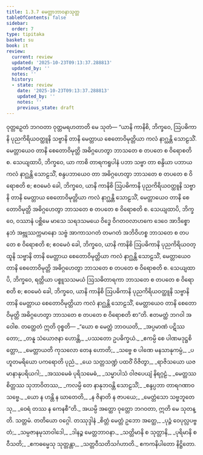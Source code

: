 ```yaml
---
title: 1.3.7 မေတ္တာဘာဝနာသုတ္တ
tableOfContents: false
sidebar:
  order: 7
type: tipitaka
basket: su
book: it
review:
  current: review
  updated: '2025-10-23T09:13:37.288813'
  updated_by: ''
  notes: ''
  history:
  - state: review
    date: '2025-10-23T09:13:37.288813'
    updated_by: ''
    notes: ''
    previous_state: draft
---
```



<ReviewStatus review={frontmatter.review} showDetails={true} />

<HypothesisAnnotation frontmatter={frontmatter} />

<DynamicBreadcrumb />

<Division number="27" book="it" e="ch" v="18" p="208">

<Paragraph number="155" book="it">
ဝုတ္တဉှေတံ ဘဂဝတာ ဝုတ္တမရဟတာတိ မေ သုတံ—
</Paragraph>

<Paragraph number="156" book="it">
“ယာနိ ကာနိစိ, ဘိက္ခဝေ, ဩပဓိကာနိ ပုညကိရိယဝတ္ထူနိ သဗ္ဗာနိ တာနိ မေတ္တာယ စေတောဝိမုတ္တိယာ ကလံ နာဂ္ဃန္တိ သောဠသိံ. မေတ္တာယေဝ တာနိ စေတောဝိမုတ္တိ အဓိဂ္ဂဟေတွာ ဘာသတေ စ တပတေ စ ဝိရောစတိ စ.
</Paragraph>

<Paragraph number="157" book="it">
သေယျထာပိ, ဘိက္ခဝေ, ယာ ကာစိ တာရကရူပါနံ ပဘာ သဗ္ဗာ တာ စန္ဒိယာ ပဘာယ ကလံ နာဂ္ဃန္တိ သောဠသိံ, စန္ဒပဘာယေဝ တာ အဓိဂ္ဂဟေတွာ ဘာသတေ စ တပတေ စ ဝိရောစတိ စ; ဧဝမေဝံ ခေါ, ဘိက္ခဝေ, ယာနိ ကာနိစိ ဩပဓိကာနိ ပုညကိရိယဝတ္ထူနိ သဗ္ဗာနိ တာနိ မေတ္တာယ စေတောဝိမုတ္တိယာ ကလံ နာဂ္ဃန္တိ သောဠသိံ, မေတ္တာယေဝ တာနိ စေတောဝိမုတ္တိ အဓိဂ္ဂဟေတွာ ဘာသတေ စ တပတေ စ ဝိရောစတိ စ.
</Paragraph>

<Paragraph number="158" book="it">
သေယျထာပိ, ဘိက္ခဝေ, ဝဿာနံ ပစ္ဆိမေ မာသေ သရဒသမယေ ဝိဒ္ဓေ ဝိဂတဝလာဟကေ ဒေဝေ အာဒိစ္စော နဘံ အဗ္ဘုဿက္ကမာနော သဗ္ဗံ အာကာသဂတံ တမဂတံ အဘိဝိဟစ္စ ဘာသတေ စ တပတေ စ ဝိရောစတိ စ; ဧဝမေဝံ ခေါ, ဘိက္ခဝေ, ယာနိ ကာနိစိ ဩပဓိကာနိ ပုညကိရိယဝတ္ထူနိ သဗ္ဗာနိ တာနိ မေတ္တာယ စေတောဝိမုတ္တိယာ ကလံ နာဂ္ဃန္တိ သောဠသိံ, မေတ္တာယေဝ တာနိ စေတောဝိမုတ္တိ အဓိဂ္ဂဟေတွာ ဘာသတေ စ တပတေ စ ဝိရောစတိ စ.
</Paragraph>

<Paragraph number="159" book="it">
သေယျထာပိ, ဘိက္ခဝေ, ရတ္တိယာ ပစ္စူသသမယံ ဩသဓိတာရကာ ဘာသတေ စ တပတေ စ ဝိရောစတိ စ; ဧဝမေဝံ ခေါ, ဘိက္ခဝေ, ယာနိ ကာနိစိ ဩပဓိကာနိ ပုညကိရိယဝတ္ထူနိ သဗ္ဗာနိ တာနိ မေတ္တာယ စေတောဝိမုတ္တိယာ ကလံ နာဂ္ဃန္တိ သောဠသိံ, မေတ္တာယေဝ တာနိ စေတောဝိမုတ္တိ အဓိဂ္ဂဟေတွာ ဘာသတေ စ တပတေ စ ဝိရောစတိ စာ”တိ. ဧတမတ္ထံ ဘဂဝါ အဝေါစ. တတ္ထေတံ ဣတိ ဝုစ္စတိ—
</Paragraph>

<Paragraph number="160" type="verses" book="it">
_“ယော စ မေတ္တံ ဘာဝယတိ,_  
_အပ္ပမာဏံ ပဋိဿတော;_  
_တနူ သံယောဇနာ ဟောန္တိ,_  
_ပဿတော ဥပဓိက္ခယံ._  

</Paragraph>

<Paragraph number="161" type="verses" book="it">
_ဧကမ္ပိ စေ ပါဏမဒုဋ္ဌစိတ္တော,_  
_မေတ္တာယတိ ကုသလော တေန ဟောတိ;_  
_သဗ္ဗေ စ ပါဏေ မနသာနုကမ္ပံ,_  
_ပဟူတမရိယော ပကရောတိ ပုညံ._  

</Paragraph>

<Paragraph number="162" type="verses" book="it">
_ယေ သတ္တသဏ္ဍံ ပထဝိံ ဝိဇိတွာ,_  
_ရာဇိသယော ယဇမာနာနုပရိယဂါ;_  
_အဿမေဓံ ပုရိသမေဓံ,_  
_သမ္မာပါသံ ဝါဇပေယျံ နိရဂ္ဂဠံ._  

</Paragraph>

<Paragraph number="163" type="verses" book="it">
_မေတ္တဿ စိတ္တဿ သုဘာဝိတဿ,_  
_ကလမ္ပိ တေ နာနုဘဝန္တိ သောဠသိံ;_  
_စန္ဒပ္ပဘာ တာရဂဏာဝ သဗ္ဗေ._  

</Paragraph>

<Paragraph number="164" type="verses" book="it">
_ယော န ဟန္တိ န ဃာတေတိ,_  
_န ဇိနာတိ န ဇာပယေ;_  
_မေတ္တံသော သဗ္ဗဘူတေသု,_  
_ဝေရံ တဿ န ကေနစီ”တိ._  

</Paragraph>

<Paragraph number="165" book="it">
အယမ္ပိ အတ္ထော ဝုတ္တော ဘဂဝတာ, ဣတိ မေ သုတန္တိ.

</Paragraph>
</Division>

<Paragraph number="166" type="center" book="it">
သတ္တမံ.



</Paragraph>

<Paragraph number="167" type="center" book="it">
တတိယော ဝဂ္ဂေါ.



</Paragraph>

<Paragraph number="168" type="center" book="it">
တဿုဒ္ဒါနံ


</Paragraph>

<Paragraph number="169" type="verses" book="it">
_စိတ္တံ မေတ္တံ ဥဘော အတ္ထေ,_  
_ပုဉ္ဇံ ဝေပုလ္လပဗ္ဗတံ;_  
_သမ္ပဇာနမုသာဝါဒေါ,_  
_ဒါနဉ္စ မေတ္တဘာဝနာ._  

</Paragraph>

<Paragraph number="170" type="verses" book="it">
_သတ္တိမာနိ စ သုတ္တာနိ,_  
_ပုရိမာနိ စ ဝီသတိ;_  
_ဧကဓမ္မေသု သုတ္တန္တာ,_  
_သတ္တဝီသတိသင်္ဂဟာတိ._  


</Paragraph>

<Paragraph number="171" type="center" book="it">
ဧကကနိပါတော နိဋ္ဌိတော.
</Paragraph>